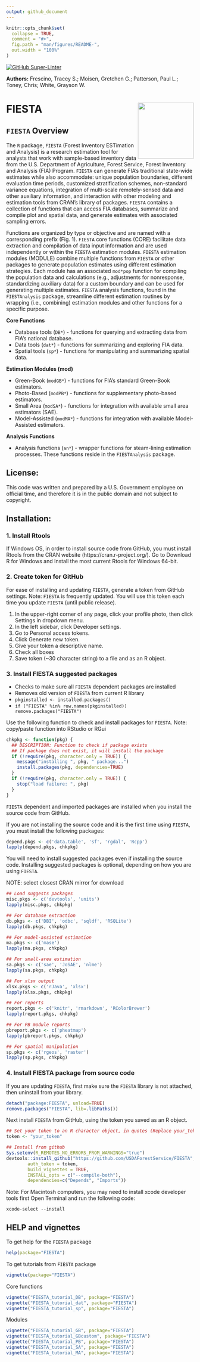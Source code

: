 ```yaml
---
output: github_document
---
```


<!-- README.md is generated from README.Rmd. Please edit that file -->

```r
knitr::opts_chunk$set(
  collapse = TRUE,
  comment = "#>",
  fig.path = "man/figures/README-",
  out.width = "100%"
)
```

[![GitHub Super-Linter](https://github.com/USDAForestService/FIESTA/workflows/Lint%20Code%20Base/badge.svg)](https://github.com/marketplace/actions/super-linter)

<b>Authors:</b> Frescino, Tracey S.; Moisen, Gretchen G.; Patterson, Paul L.; Toney, Chris; White, Grayson W.

# FIESTA <img src="https://github.com/USDAForestService/FIESTA/blob/master/figs/fiesta_grey.png?raw=true" align="right" width=150 />

## `FIESTA` Overview

The `R` package, `FIESTA` (Forest Inventory ESTimation and Analysis) is a research estimation tool for analysts that work with sample-based inventory data from the U.S. Department of Agriculture, Forest Service, Forest Inventory and Analysis (FIA) Program. `FIESTA` can generate FIA's traditional state-wide estimates while also accommodate: unique population boundaries, different evaluation time periods, customized stratification schemes, non-standard variance equations, integration of multi-scale remotely-sensed data and other auxiliary information, and interaction with other modeling and estimation tools from CRAN's library of packages. `FIESTA` contains a collection of functions that can access FIA databases, summarize and compile plot and spatial data, and generate estimates with associated sampling errors. 

Functions are organized by type or objective and are named with a corresponding prefix (Fig. 1). `FIESTA` core functions (CORE) facilitate data extraction and compilation of data input information and are used independently or within the `FIESTA` estimation modules. `FIESTA` estimation modules (MODULE) combine multiple functions from `FIESTA` or other packages to generate population estimates using different estimation strategies. Each module has an associated `mod*pop` function for compiling the population data and calculations (e.g., adjustments for nonresponse, standardizing auxiliary data) for a custom boundary and can be used for generating multiple estimates. `FIESTA` analysis functions, found in the `FIESTAnalysis` package, streamline different estimation routines by wrapping (i.e., combining) estimation modules and other functions for a specific purpose. 

**Core Functions**

* Database tools (`DB*`) - functions for querying and extracting data from FIA's national database.
* Data tools (`dat*`) - functions for summarizing and exploring FIA data.
* Spatial tools (`sp*`) - functions for manipulating and summarizing spatial data.

**Estimation Modules (mod) **

* Green-Book (`modGB*`) - functions for FIA's standard Green-Book estimators.
* Photo-Based (`modPB*`) - functions for supplementary photo-based estimators.
* Small Area (`modSA*`) - functions for integration with available small area estimators (SAE).
* Model-Assisted (`modMA*`) - functions for integration with available Model-Assisted estimators.

**Analysis Functions**

* Analysis functions (`an*`) - wrapper functions for steam-lining estimation processes. These functions reside in the `FIESTAnalysis` package. 



## License:

This code was written and prepared by a U.S. Government employee on official time, and therefore it is in the public domain and not subject to copyright. 


## Installation:

### 1. Install Rtools

If Windows OS, in order to install source code from GitHub, you must install Rtools from 
the CRAN website (https://cran.r-project.org/). Go to Download R for Windows and Install the most current Rtools for Windows 64-bit.


### 2. Create token for GitHub

For ease of installing and updating `FIESTA`, generate a token from GitHub settings.
Note: `FIESTA` is frequently updated. You will use this token each time you update 
`FIESTA` (until public release).

1. In the upper-right corner of any page, click your profile photo, then click Settings in dropdown menu.
2. In the left sidebar, click Developer settings.
3. Go to Personal access tokens.
4. Click Generate new token.
5. Give your token a descriptive name.
6. Check all boxes
7. Save token (~30 character string) to a file and as an R object.


### 3. Install FIESTA suggested packages

- Checks to make sure all `FIESTA` dependent packages are installed
- Removes old version of `FIESTA` from current R library
- `pkginstalled <- installed.packages()`
- `if ("FIESTA" %in% row.names(pkginstalled)) remove.packages("FIESTA")`

Use the following function to check and install packages for `FIESTA`.
Note: copy/paste function into RStudio or RGui 
```r
chkpkg <- function(pkg) {
  ## DESCRIPTION: Function to check if package exists
  ## If package does not exist, it will install the package
  if (!require(pkg, character.only = TRUE)) {
    message("installing ", pkg, " package...")
    install.packages(pkg, dependencies=TRUE)
  }
  if (!require(pkg, character.only = TRUE)) {
    stop("load failure: ", pkg)
  } 
}
```

`FIESTA` dependent and imported packages are installed when you install the source code 
from GitHub.

If you are not installing the source code and it is the first time using `FIESTA`, 
you must install the following packages:
```r
depend.pkgs <- c('data.table', 'sf', 'rgdal', 'Rcpp')
lapply(depend.pkgs, chkpkg)
```

You will need to install suggested packages even if installing the source code.
Installing suggested packages is optional, depending on how you are using `FIESTA`. 

NOTE: select closest CRAN mirror for download

```r
## Load suggests packages
misc.pkgs <- c('devtools', 'units')
lapply(misc.pkgs, chkpkg)

## For database extraction
db.pkgs <- c('DBI', 'odbc', 'sqldf', 'RSQLite')
lapply(db.pkgs, chkpkg)

## For model-assisted estimation
ma.pkgs <- c('mase')
lapply(ma.pkgs, chkpkg)

## For small-area estimation
sa.pkgs <- c('sae', 'JoSAE', 'nlme')
lapply(sa.pkgs, chkpkg)

## For xlsx output
xlsx.pkgs <- c('rJava', 'xlsx')
lapply(xlsx.pkgs, chkpkg)

## For reports
report.pkgs <- c('knitr', 'rmarkdown', 'RColorBrewer')
lapply(report.pkgs, chkpkg)

## For PB module reports
pbreport.pkgs <- c('pheatmap')
lapply(pbreport.pkgs, chkpkg)

## For spatial manipulation
sp.pkgs <- c('rgeos', 'raster')
lapply(sp.pkgs, chkpkg)
```


### 4. Install FIESTA package from source code

If you are updating `FIESTA`, first make sure the `FIESTA` library is not attached, 
then uninstall from your library.

```r
detach("package:FIESTA", unload=TRUE)
remove.packages("FIESTA", lib=.libPaths()) 
```

Next install `FIESTA` from GitHub, using the token you saved as an R object.

```r
## Set your token to an R character object, in quotes (Replace your_token with ~30 character string)
token <- "your_token"

## Install from github
Sys.setenv(R_REMOTES_NO_ERRORS_FROM_WARNINGS="true")
devtools::install_github("https://github.com/USDAForestService/FIESTA", 
		auth_token = token,
		build_vignettes = TRUE,
 		INSTALL_opts = c("--compile-both"),
		dependencies=c("Depends", "Imports"))
```



Note: For Macintosh computers, you may need to install xcode developer tools first
Open Terminal and run the following code:
```
xcode-select --install
```


## HELP and vignettes

To get help for the `FIESTA` package
```r
help(package="FIESTA")
```

To get tutorials from `FIESTA` package
```r
vignette(package="FIESTA")
```

Core functions
```r
vignette("FIESTA_tutorial_DB", package="FIESTA")
vignette("FIESTA_tutorial_dat", package="FIESTA")
vignette("FIESTA_tutorial_sp", package="FIESTA")
```

Modules
```r
vignette("FIESTA_tutorial_GB", package="FIESTA")
vignette("FIESTA_tutorial_GBcustom", package="FIESTA")
vignette("FIESTA_tutorial_PB", package="FIESTA")
vignette("FIESTA_tutorial_SA", package="FIESTA")
vignette("FIESTA_tutorial_MA", package="FIESTA")
```
